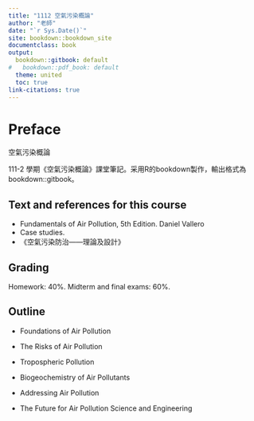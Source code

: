```yaml
---
title: "1112 空氣污染概論"
author: "老師"
date: "`r Sys.Date()`"
site: bookdown::bookdown_site
documentclass: book
output:
  bookdown::gitbook: default
#   bookdown::pdf_book: default
  theme: united
  toc: true
link-citations: true
---
```


# Preface {-}
空氣污染概論


111-2 學期《空氣污染概論》課堂筆記。采用R的bookdown製作，輸出格式為bookdown::gitbook。

## Text and references for this course
- Fundamentals of Air Pollution, 5th Edition. Daniel Vallero
- Case studies.
- 《空氣污染防治——理論及設計》

## Grading
Homework: 40%.
Midterm and final exams: 60%.  


## Outline

- Foundations of Air Pollution

- The Risks of Air Pollution

- Tropospheric Pollution

- Biogeochemistry of Air Pollutants

- Addressing Air Pollution

- The Future for Air Pollution Science and Engineering

